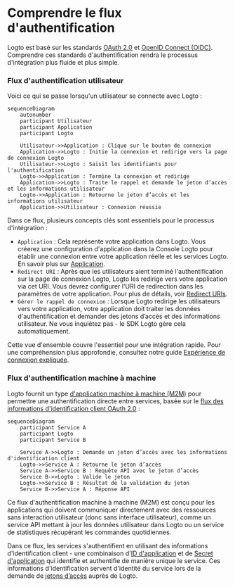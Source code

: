 # Comprendre le flux d'authentification

Logto est basé sur les standards [OAuth 2.0](https://auth.wiki/oauth-2.0) et [OpenID Connect (OIDC)](https://auth.wiki/openid-connect). Comprendre ces standards d'authentification rendra le processus d'intégration plus fluide et plus simple.

### Flux d'authentification utilisateur

Voici ce qui se passe lorsqu'un utilisateur se connecte avec Logto :

```mermaid
sequenceDiagram
    autonumber
    participant Utilisateur
    participant Application
    participant Logto

    Utilisateur->>Application : Clique sur le bouton de connexion
    Application->>Logto : Initie la connexion et redirige vers la page de connexion Logto
    Utilisateur->>Logto : Saisit les identifiants pour l'authentification
    Logto->>Application : Termine la connexion et redirige
    Application->>Logto : Traite le rappel et demande le jeton d’accès et les informations utilisateur
    Logto->>Application : Retourne le jeton d’accès et les informations utilisateur
    Application->>Utilisateur : Connexion réussie
```

Dans ce flux, plusieurs concepts clés sont essentiels pour le processus d'intégration :

- `Application` : Cela représente votre application dans Logto. Vous créerez une configuration d'application dans la Console Logto pour établir une connexion entre votre application réelle et les services Logto. En savoir plus sur [Application](/integrate-logto/application-data-structure/#introduction).
- `Redirect URI` : Après que les utilisateurs aient terminé l'authentification sur la page de connexion Logto, Logto les redirige vers votre application via cet URI. Vous devrez configurer l'URI de redirection dans les paramètres de votre application. Pour plus de détails, voir [Redirect URIs](/integrate-logto/application-data-structure/#redirect-uris).
- `Gérer le rappel de connexion` : Lorsque Logto redirige les utilisateurs vers votre application, votre application doit traiter les données d'authentification et demander des jetons d’accès et des informations utilisateur. Ne vous inquiétez pas - le SDK Logto gère cela automatiquement.

Cette vue d'ensemble couvre l'essentiel pour une intégration rapide. Pour une compréhension plus approfondie, consultez notre guide [Expérience de connexion expliquée](/concepts/sign-in-experience/).

### Flux d'authentification machine à machine

Logto fournit un type [d'application machine à machine (M2M)](/quick-starts/m2m) pour permettre une authentification directe entre services, basée sur le [flux des informations d'identification client OAuth 2.0](https://auth.wiki/client-credentials-flow) :

```mermaid
sequenceDiagram
    participant Service A
    participant Logto
    participant Service B

    Service A->>Logto : Demande un jeton d’accès avec les informations d'identification client
    Logto->>Service A : Retourne le jeton d’accès
    Service A->>Service B : Requête API avec le jeton d’accès
    Service B->>Logto : Valide le jeton
    Logto->>Service B : Résultat de la validation du jeton
    Service B->>Service A : Réponse API
```

Ce flux d'authentification machine à machine (M2M) est conçu pour les applications qui doivent communiquer directement avec des ressources sans interaction utilisateur (donc sans interface utilisateur), comme un service API mettant à jour les données utilisateur dans Logto ou un service de statistiques récupérant les commandes quotidiennes.

Dans ce flux, les services s'authentifient en utilisant des informations d'identification client - une combinaison d'[ID d'application](/integrate-logto/application-data-structure/#application-id) et de [Secret d'application](/integrate-logto/application-data-structure/#application-secret) qui identifie et authentifie de manière unique le service. Ces informations d'identification servent d'identité du service lors de la demande de [jetons d’accès](https://auth.wiki/access-token) auprès de Logto.
